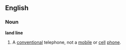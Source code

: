 ==English==

===Noun===
'''land line'''
# A [[conventional]] telephone, not a [[mobile]] or [[cell]] [[phone]].
